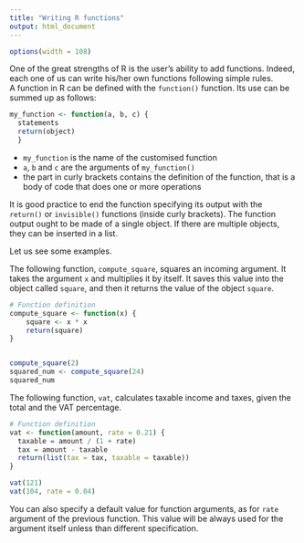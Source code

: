 ```yaml
---
title: "Writing R functions"
output: html_document
---
```


```r
options(width = 108)
```

One of the great strengths of R is the user's ability to add functions. Indeed, each one of us can write his/her own functions following simple rules.  
A function in R can be defined with the `function()` function. Its use can be summed up as follows:
  
```r
my_function <- function(a, b, c) {
  statements
  return(object)
  }
```

* `my_function` is the name of the customised function 
* `a`, `b` and `c` are the arguments of `my_function()` 
* the part in curly brackets contains the definition of the function, that is a body of code that does one or more operations

It is good practice to end the function specifying its output with the `return()` or `invisible()` functions (inside curly brackets). The function output ought to be made of a single object. If there are multiple objects, they can be inserted in a list. 

Let us see some examples.  

The following function, `compute_square`, squares an incoming argument. It takes the argument `x` and multiplies it by itself. It saves this value into the object called `square`, and then it returns the value of the object `square`.

```r
# Function definition
compute_square <- function(x) {
    square <- x * x
    return(square)
}


compute_square(2)
squared_num <- compute_square(24)
squared_num
```


The following function, `vat`,  calculates taxable income and taxes, given the total and the VAT percentage.

```r
# Function definition
vat <- function(amount, rate = 0.21) {
  taxable = amount / (1 + rate)
  tax = amount - taxable
  return(list(tax = tax, taxable = taxable))
}

vat(121)
vat(104, rate = 0.04)
```

You can also specify a default value for function arguments, as for `rate` argument of the previous function. This value will be always used for the argument itself unless than different specification. 

   
